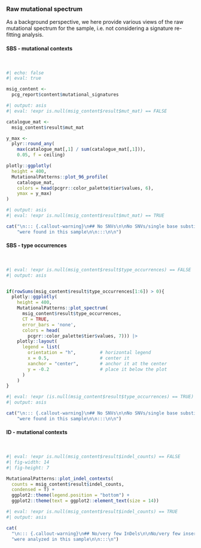 ### Raw mutational spectrum

As a background perspective, we here provide various views of the raw mutational spectrum for the sample, i.e. not considering a signature re-fitting analysis.

::: {.panel-tabset .nav-pills}

#### SBS - mutational contexts

<br>

```r
#| echo: false
#| eval: true

msig_content <- 
  pcg_report$content$mutational_signatures
```

```r
#| output: asis
#| eval: !expr is.null(msig_content$result$mut_mat) == FALSE

catalogue_mat <- 
  msig_content$result$mut_mat

y_max <- 
  plyr::round_any(
    max(catalogue_mat[,1] / sum(catalogue_mat[,1])),
    0.05, f = ceiling)

plotly::ggplotly(
  height = 400,
  MutationalPatterns::plot_96_profile(
    catalogue_mat,
    colors = head(pcgrr::color_palette$tier$values, 6),
    ymax = y_max)
)

```


```r
#| output: asis
#| eval: !expr is.null(msig_content$result$mut_mat) == TRUE

cat("\n::: {.callout-warning}\n## No SNVs\n\nNo SNVs/single base substitutions", 
    "were found in this sample\n\n:::\n\n")

```


#### SBS - type occurrences

<br>

```r
#| eval: !expr is.null(msig_content$result$type_occurrences) == FALSE
#| output: asis


if(rowSums(msig_content$result$type_occurrences[1:6]) > 0){
  plotly::ggplotly(
    height = 400,
    MutationalPatterns::plot_spectrum(
      msig_content$result$type_occurrences, 
      CT = TRUE,
      error_bars = 'none',
      colors = head(
        pcgrr::color_palette$tier$values, 7))) |>
    plotly::layout(
      legend = list(
        orientation = "h",         # horizontal legend
        x = 0.5,                   # center it
        xanchor = "center",        # anchor it at the center
        y = -0.2                   # place it below the plot
      )
    )
}

```

```r
#| eval: !expr (is.null(msig_content$result$type_occurrences) == TRUE) & pcg_report$content$snv_indel$vstats$n_snv == 0
#| output: asis

cat("\n::: {.callout-warning}\n## No SNVs\n\nNo SNVs/single base substitutions", 
    "were found in this sample\n\n:::\n\n")

```


#### ID - mutational contexts

<br>

```r
#| eval: !expr is.null(msig_content$result$indel_counts) == FALSE
#| fig-width: 14
#| fig-height: 7

MutationalPatterns::plot_indel_contexts(
  counts = msig_content$result$indel_counts, 
  condensed = T) + 
  ggplot2::theme(legend.position = "bottom") + 
  ggplot2::theme(text = ggplot2::element_text(size = 14))


```

```r
#| eval: !expr is.null(msig_content$result$indel_counts) == TRUE
#| output: asis

cat(
  "\n::: {.callout-warning}\n## No/very few InDels\n\nNo/very few insertion/deletions",
  "were analyzed in this sample\n\n:::\n")

```

:::
